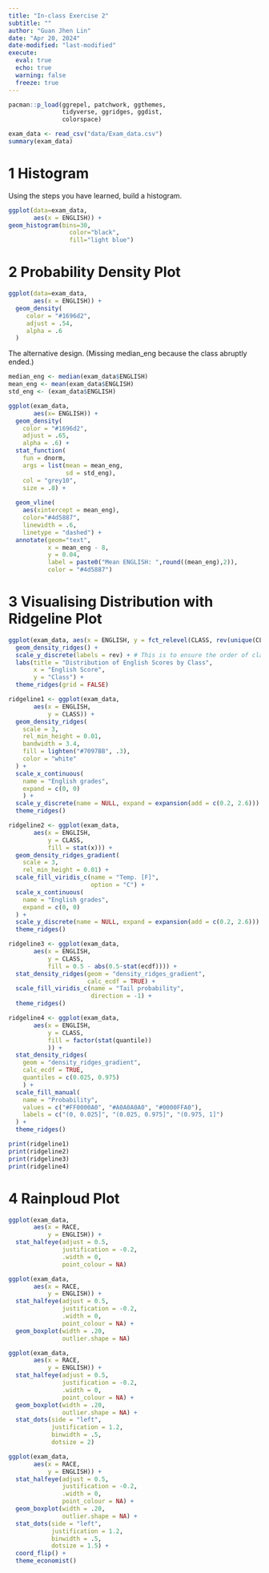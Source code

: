 ```yaml
---
title: "In-class Exercise 2"
subtitle: ""
author: "Guan Jhen Lin"
date: "Apr 20, 2024"
date-modified: "last-modified"
execute: 
  eval: true
  echo: true
  warning: false
  freeze: true
---
```


```r
pacman::p_load(ggrepel, patchwork, ggthemes, 
               tidyverse, ggridges, ggdist,
               colorspace) 
```

```r
exam_data <- read_csv("data/Exam_data.csv")
summary(exam_data)
```

# 1 Histogram

Using the steps you have learned, build a histogram.

```r
ggplot(data=exam_data, 
       aes(x = ENGLISH)) +
geom_histogram(bins=30,            
                 color="black",      
                 fill="light blue") 
```

# 2 Probability Density Plot

```r
ggplot(data=exam_data, 
       aes(x = ENGLISH)) +
  geom_density(
     color = "#1696d2",
     adjust = .54,
     alpha = .6
  )
```

The alternative design. (Missing median_eng because the class abruptly ended.)

```r
median_eng <- median(exam_data$ENGLISH)
mean_eng <- mean(exam_data$ENGLISH)
std_eng <- (exam_data$ENGLISH)

ggplot(exam_data,
       aes(x= ENGLISH)) +
  geom_density(
    color = "#1696d2",
    adjust = .65,
    alpha = .6) +
  stat_function(
    fun = dnorm, 
    args = list(mean = mean_eng,
                sd = std_eng),
    col = "grey10",
    size = .8) +
  
  geom_vline(
    aes(xintercept = mean_eng), 
    color="#4d5887",
    linewidth = .6,
    linetype = "dashed") +
  annotate(geom="text", 
           x = mean_eng - 8,
           y = 0.04, 
           label = paste0("Mean ENGLISH: ",round((mean_eng),2)),
           color = "#4d5887") 


```

# 3 Visualising Distribution with Ridgeline Plot

```r
ggplot(exam_data, aes(x = ENGLISH, y = fct_relevel(CLASS, rev(unique(CLASS))))) +
  geom_density_ridges() +
  scale_y_discrete(labels = rev) + # This is to ensure the order of classes is from top to bottom
  labs(title = "Distribution of English Scores by Class",
       x = "English Score",
       y = "Class") +
  theme_ridges(grid = FALSE) 
```

```r
ridgeline1 <- ggplot(exam_data, 
       aes(x = ENGLISH, 
           y = CLASS)) +
  geom_density_ridges(
    scale = 3,
    rel_min_height = 0.01,
    bandwidth = 3.4,
    fill = lighten("#7097BB", .3),
    color = "white"
  ) +
  scale_x_continuous(
    name = "English grades",
    expand = c(0, 0)
    ) +
  scale_y_discrete(name = NULL, expand = expansion(add = c(0.2, 2.6))) +
  theme_ridges()
```

```r
ridgeline2 <- ggplot(exam_data, 
       aes(x = ENGLISH, 
           y = CLASS,
           fill = stat(x))) +
  geom_density_ridges_gradient(
    scale = 3,
    rel_min_height = 0.01) +
  scale_fill_viridis_c(name = "Temp. [F]",
                       option = "C") +
  scale_x_continuous(
    name = "English grades",
    expand = c(0, 0)
  ) +
  scale_y_discrete(name = NULL, expand = expansion(add = c(0.2, 2.6))) +
  theme_ridges()
```

```r
ridgeline3 <- ggplot(exam_data,
       aes(x = ENGLISH, 
           y = CLASS, 
           fill = 0.5 - abs(0.5-stat(ecdf)))) +
  stat_density_ridges(geom = "density_ridges_gradient", 
                      calc_ecdf = TRUE) +
  scale_fill_viridis_c(name = "Tail probability",
                       direction = -1) +
  theme_ridges()
```

```r
ridgeline4 <- ggplot(exam_data,
       aes(x = ENGLISH, 
           y = CLASS, 
           fill = factor(stat(quantile))
           )) +
  stat_density_ridges(
    geom = "density_ridges_gradient",
    calc_ecdf = TRUE, 
    quantiles = c(0.025, 0.975)
    ) +
  scale_fill_manual(
    name = "Probability",
    values = c("#FF0000A0", "#A0A0A0A0", "#0000FFA0"),
    labels = c("(0, 0.025]", "(0.025, 0.975]", "(0.975, 1]")
  ) +
  theme_ridges()
```

```r
print(ridgeline1)
print(ridgeline2) 
print(ridgeline3) 
print(ridgeline4)

```

# 4 Rainploud Plot

```r
ggplot(exam_data, 
       aes(x = RACE, 
           y = ENGLISH)) +
  stat_halfeye(adjust = 0.5,
               justification = -0.2,
               .width = 0,
               point_colour = NA)
```

```r
ggplot(exam_data, 
       aes(x = RACE, 
           y = ENGLISH)) +
  stat_halfeye(adjust = 0.5,
               justification = -0.2,
               .width = 0,
               point_colour = NA) +
  geom_boxplot(width = .20,
               outlier.shape = NA)
```

```r
ggplot(exam_data, 
       aes(x = RACE, 
           y = ENGLISH)) +
  stat_halfeye(adjust = 0.5,
               justification = -0.2,
               .width = 0,
               point_colour = NA) +
  geom_boxplot(width = .20,
               outlier.shape = NA) +
  stat_dots(side = "left", 
            justification = 1.2, 
            binwidth = .5,
            dotsize = 2)
```

```r
ggplot(exam_data, 
       aes(x = RACE, 
           y = ENGLISH)) +
  stat_halfeye(adjust = 0.5,
               justification = -0.2,
               .width = 0,
               point_colour = NA) +
  geom_boxplot(width = .20,
               outlier.shape = NA) +
  stat_dots(side = "left", 
            justification = 1.2, 
            binwidth = .5,
            dotsize = 1.5) +
  coord_flip() +
  theme_economist()
```
